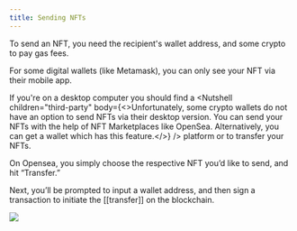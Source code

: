 ```yaml
---
title: Sending NFTs
---
```


To send an NFT, you need the recipient's wallet address, and some crypto to pay gas fees.

For some digital wallets (like Metamask), you can only see your NFT via their mobile app.

If you're on a desktop computer you should find a <Nutshell children="third-party" body={<>Unfortunately, some crypto wallets do not have an option to send NFTs via their desktop version.      You can send your NFTs with the help of NFT Marketplaces like OpenSea.      Alternatively, you can get a wallet which has this feature.</>} /> platform or <Nutshell children="marketplace" glossaryEntry="content/glossary/nft_marketplace.mdx" /> to transfer your NFTs.

On Opensea, you simply choose the respective NFT you’d like to send, and hit “Transfer.”

Next, you’ll be prompted to input a wallet address, and then sign a transaction to initiate the \[\[transfer]] on the blockchain.

![](/assets/opensea-transfer.gif)
